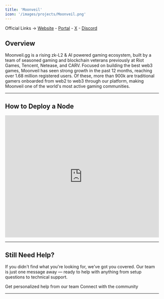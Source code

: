 ```yaml
---
title: 'Moonveil'
icon: '/images/projects/Moonveil.png'
---
```


Official Links → [Website](https://moonveil.gg/) - [Portal](https://nodes.moonveil.gg/) - [X](https://x.com/Moonveil_Studio) - [Discord](https://discord.com/invite/moonveil)

## Overview

Moonveil.gg is a rising zk-L2 & AI powered gaming ecosystem, built by a team of seasoned gaming and blockchain veterans previously at Riot Games, Tencent, Netease, and CARV. Focused on building the best web3 games, Moonveil has seen strong growth in the past 12 months, reaching over 1.68 million registered users. Of these, more than 900k are traditional gamers onboarded from web2 to web3 through our platform, making Moonveil one of the world's most active gaming communities.

---
## How to Deploy a Node
<Frame caption="">
  <iframe 
    width="100%" 
    height="400" 
    src="https://www.youtube.com/embed/KIBjtnt_FcY?modestbranding=1&rel=0&showinfo=0&controls=1&iv_load_policy=3" 
    title="Moonveil Muse Node" 
    frameBorder="0" 
    allow="accelerometer; autoplay; clipboard-write; encrypted-media; gyroscope; picture-in-picture" 
    allowFullScreen>
  </iframe>
</Frame>



---

## Still Need Help?

If you didn't find what you're looking for, we've got you covered. Our team is just one message away — ready to help with anything from setup questions to technical support.

<CardGroup cols={2}>
  <Card title="Open Support Ticket" icon="rectangle-stack" href="https://discord.com/channels/1217243890352914552/1220638161407836241">
    Get personalized help from our team
  </Card>
  <Card title="Join Discord" icon="message-circle" href="https://discord.com/invite/JDkD4EaqcZ">
    Connect with the community
  </Card>
</CardGroup>

--- 